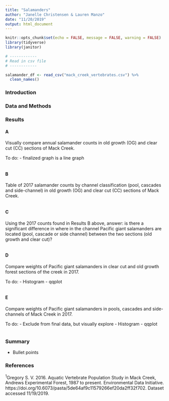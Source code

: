```yaml
---
title: "Salamanders"
author: "Janelle Christensen & Lauren Manzo"
date: "11/20/2019"
output: html_document
---
```


```r
knitr::opts_chunk$set(echo = FALSE, message = FALSE, warning = FALSE)
library(tidyverse)
library(janitor)
```

```r

# ------------
# Read in csv file
# ------------

salamander_df <- read_csv("mack_creek_vertebrates.csv") %>% 
  clean_names()

```

### Introduction

### Data and Methods

### Results

#### A

Visually compare annual salamander counts in old growth (OG) and clear cut (CC) sections of Mack Creek.

To do:
- finalized graph is a line graph

```r

```

#### B

Table of 2017 salamander counts by channel classification (pool, cascades and side-channel) in old growth (OG) and clear cut (CC) sections of Mack Creek.

```r

```

#### C

Using the 2017 counts found in Results B above, answer: is there a significant difference in where in the channel Pacific giant salamanders are located (pool, cascade or side channel) between the two sections (old growth and clear cut)?

```r

```

#### D

Compare weights of Pacific giant salamanders in clear cut and old growth forest sections of the creek in 2017.

To do:
- Histogram
- qqplot

```r

```

#### E

Compare weights of Pacific giant salamanders in pools, cascades and side-channels of Mack Creek in 2017.

To do:
- Exclude from final data, but visually explore
  - Histogram
  - qqplot

```r

```


### Summary

- Bullet points

### References

^1^Gregory S. V. 2016. Aquatic Vertebrate Population Study in Mack Creek, Andrews Experimental Forest, 1987 to present. Environmental Data Initiative. https://doi.org/10.6073/pasta/5de64af9c11579266ef20da2ff32f702. Dataset accessed 11/19/2019.
